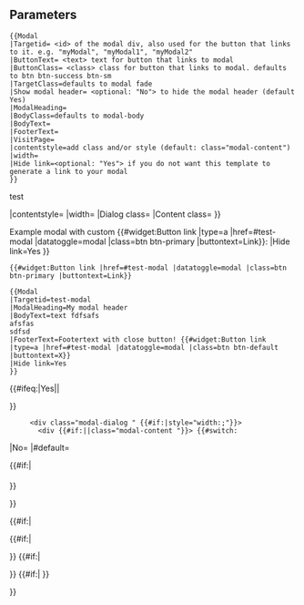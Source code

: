 <noinclude>
==Parameters==
<pre>
{{Modal
|Targetid= <id> of the modal div, also used for the button that links to it. e.g. "myModal", "myModal1", "myModal2"
|ButtonText= <text> text for button that links to modal 
|ButtonClass= <class> class for button that links to modal. defaults to btn btn-success btn-sm
|TargetClass=defaults to modal fade
|Show modal header= <optional: "No"> to hide the modal header (default Yes)
|ModalHeading=
|BodyClass=defaults to modal-body
|BodyText=
|FooterText=
|VisitPage=
|contentstyle=add class and/or style (default: class="modal-content")
|width=
|Hide link=<optional: "Yes"> if you do not want this template to generate a link to your modal
}}
</pre>
;test
{{Modal
|Targetid=myModalOverHere
|ButtonClass=btn btn-ghost btn-sm
|ButtonText=This is a sick modal m8
|TargetClass=modal fade
|ModalHeading =You've clicked me
|BodyText =Thanks for doing so!
|FooterText={{#widget:Button link |href=#|buttontext=Some button|class=btn btn-viewmore btn-sm}}
|contentstyle=
|width=
|Dialog class=
|Content class=
}}

Example modal with custom {{#widget:Button link |type=a |href=#test-modal |datatoggle=modal |class=btn btn-primary |buttontext=Link}}: {{Modal
|Targetid=test-modal |ModalHeading=My modal header |BodyText=text fdfsafs afsfas sdfsd |FooterText=Footertext with close button! {{#widget:Button link |type=a |href=#test-modal |datatoggle=modal |class=btn btn-default |buttontext=X}} |Hide link=Yes }}
<pre>
{{#widget:Button link |href=#test-modal |datatoggle=modal |class=btn btn-primary |buttontext=Link}}

{{Modal
|Targetid=test-modal
|ModalHeading=My modal header
|BodyText=text fdfsafs
afsfas
sdfsd
|FooterText=Footertext with close button! {{#widget:Button link |type=a |href=#test-modal |datatoggle=modal |class=btn btn-default |buttontext=X}}
|Hide link=Yes
}}
</pre>


</noinclude><includeonly>{{#ifeq:{{{Hide link|}}}|Yes||<div class="{{#if:{{{ButtonClass|}}}|{{{ButtonClass|}}}|btn btn-success btn-sm}}" data-toggle="modal" data-target="#{{{Targetid|}}}" >{{{ButtonText|}}}</div>}}
    <div id="{{{Targetid|}}}" class="{{#if:{{{TargetClass|}}}|{{{TargetClass|}}}|modal fade}}" tabindex="-1" role="dialog" aria-labelledby="myModalLabel" aria-hidden="true">
      <div class="modal-dialog {{{Dialog class|}}}" {{#if:{{{width|}}}|style="width:{{{width|}}};"}}>
        <div {{#if:{{{contentstyle|}}}|{{{contentstyle|}}}|class="modal-content {{{Content class|}}}"}}><!--
-->{{#switch:{{{Show modal header|}}} 
|No=
|#default=<div class="modal-header">
            <div class="close" data-dismiss="modal" aria-hidden="true"></div>
{{#if:{{{ModalHeading|}}}|<h4 class="modal-title" id="myModalLabel">{{{ModalHeading|}}}</h4>}}
          </div>}}
          <div class="{{{BodyClass|modal-body}}}">
{{{BodyText|}}}
          </div>
{{#if:{{{Dismiss|}}}{{{VisitPage|}}}{{{FooterText|}}}|<div class="modal-footer"><!--
-->{{#if:{{{Dismiss|}}}|<div class="btn btn-default" data-dismiss="modal">{{Fa|times fa-fw}} {{{Dismiss|}}}</div>}}<!--
-->{{#if:{{{VisitPage|}}}|<div class="btn btn-primary">{{{VisitPage|}}}</div>}}<!--
-->{{#if:{{{FooterText|}}}|{{{FooterText|}}} }}<!--
--></div>}}
        </div>
      </div>
    </div></includeonly>